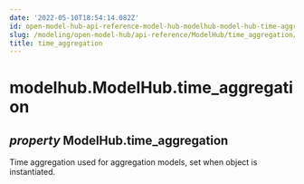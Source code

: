 ```yaml
---
date: '2022-05-10T18:54:14.082Z'
id: open-model-hub-api-reference-model-hub-modelhub-model-hub-time-aggregation
slug: /modeling/open-model-hub/api-reference/ModelHub/time_aggregation/
title: time_aggregation
---
```


# modelhub.ModelHub.time_aggregation

<div className="property">

## <span className="type-annotation"><em>property </em></span> <span className="additional-name">ModelHub.</span><span className="name">time_aggregation</span>




<div className="content">

Time aggregation used for aggregation models, set when object is instantiated.


</div>


</div>

